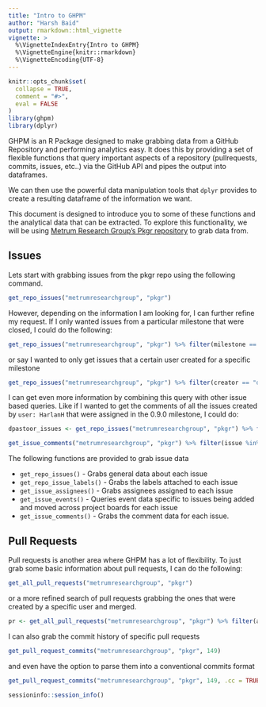 ```yaml
---
title: "Intro to GHPM"
author: "Harsh Baid"
output: rmarkdown::html_vignette
vignette: >
  %\VignetteIndexEntry{Intro to GHPM}
  %\VignetteEngine{knitr::rmarkdown}
  %\VignetteEncoding{UTF-8}
---
```


```r
knitr::opts_chunk$set(
  collapse = TRUE,
  comment = "#>",
  eval = FALSE
)
library(ghpm)
library(dplyr)
```

GHPM is an R Package designed to make grabbing data from a GitHub Repository and performing analytics easy. It does this by providing a set of flexible functions that query important aspects of a repository (pullrequests, commits, issues, etc..) via the GitHub API and pipes the output into dataframes.

We can then use the powerful data manipulation tools that `dplyr` provides to create a resulting dataframe of the information we want.

This document is designed to introduce you to some of these functions and the analytical data that can be extracted. To explore this functionality, we will be using [Metrum Research Group's Pkgr repository](https://github.com/metrumresearchgroup/pkgr) to grab data from.

## Issues

Lets start with grabbing issues from the pkgr repo using the following command.
```r
get_repo_issues("metrumresearchgroup", "pkgr")
```

However, depending on the information I am looking for, I can further refine my request. If I only wanted issues from a particular milestone that were closed, I could do the following:
```r
get_repo_issues("metrumresearchgroup", "pkgr") %>% filter(milestone == "v0.5.0", state == "CLOSED")
```

or say I wanted to only get issues that a certain user created for a specific milestone
```r
get_repo_issues("metrumresearchgroup", "pkgr") %>% filter(creator == "dpastoor", milestone == "v0.5.0")
```

I can get even more information by combining this query with other issue based queries. Like if I wanted to get the comments of all the issues created by `user: HarlanH` that were assigned in the 0.9.0 milestone, I could do:
```r
dpastoor_issues <- get_repo_issues("metrumresearchgroup", "pkgr") %>% filter(creator == "dpastoor", milestone == "v0.5.0")

get_issue_comments("metrumresearchgroup", "pkgr") %>% filter(issue %in% dpastoor_issues$issue)
```

The following functions are provided to grab issue data

* `get_repo_issues()` - Grabs general data about each issue
* `get_repo_issue_labels()` - Grabs the labels attached to each issue
* `get_issue_assignees()` - Grabs assignees assigned to each issue
* `get_issue_events()` - Queries event data specific to issues being added and moved across project boards for each issue
* `get_issue_comments()` - Grabs the comment data for each issue.

## Pull Requests

Pull requests is another area where GHPM has a lot of flexibility. To just grab some basic information about pull requests, I can do the following:
```r
get_all_pull_requests("metrumresearchgroup", "pkgr")
```

or a more refined search of pull requests grabbing the ones that were created by a specific user and merged.
```r
pr <- get_all_pull_requests("metrumresearchgroup", "pkgr") %>% filter(author == "dpastoor", state == "MERGED")
```

I can also grab the commit history of specific pull requests
```r
get_pull_request_commits("metrumresearchgroup", "pkgr", 149)
```

and even have the option to parse them into a conventional commits format
```r
get_pull_request_commits("metrumresearchgroup", "pkgr", 149, .cc = TRUE)
```

```r
sessioninfo::session_info()
```


